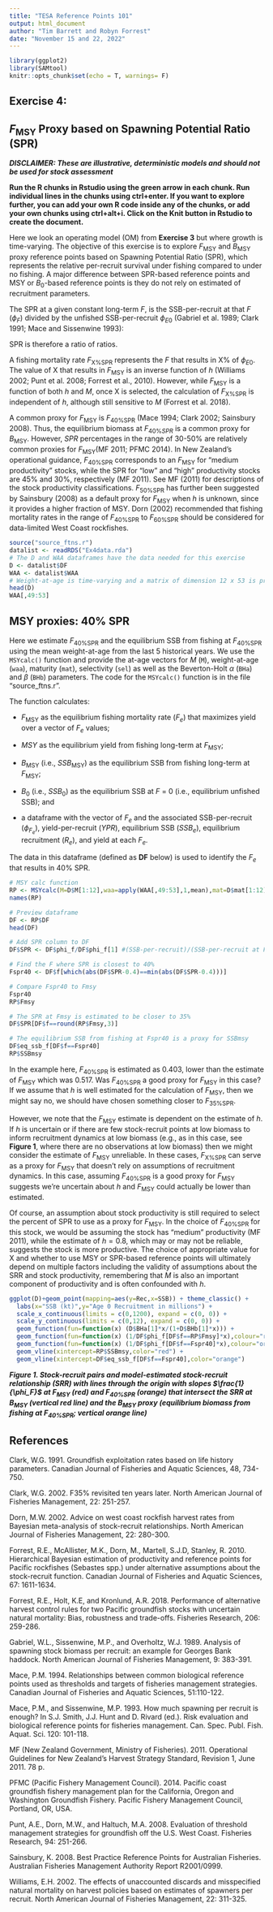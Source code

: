 ```yaml
---
title: "TESA Reference Points 101"
output: html_document
author: "Tim Barrett and Robyn Forrest"
date: "November 15 and 22, 2022"
---
```

  
```r
library(ggplot2)
library(SAMtool)
knitr::opts_chunk$set(echo = T, warnings= F)
```

## Exercise 4:
## $F_\text{MSY}$ Proxy based on Spawning Potential Ratio (SPR)

***DISCLAIMER: These are illustrative, deterministic models and should not be used for stock assessment***
  
**Run the R chunks in Rstudio using the green arrow in each chunk. Run individual lines in the chunks using ctrl+enter. If you want to explore further, you can add your own R code inside any of the chunks, or add your own chunks using ctrl+alt+i. Click on the Knit button in Rstudio to create the document.**
  
Here we look an operating model (OM) from **Exercise 3** but where growth is time-varying. The objective of this exercise is to explore $F_\text{MSY}$ and $B_\text{MSY}$ proxy reference points based on Spawning Potential Ratio (SPR), which represents the relative per-recruit survival under fishing compared to under no fishing. A major difference between SPR-based reference points and $\text{MSY}$ or $B_0$-based reference points is they do not rely on estimated of recruitment parameters. 

The SPR at a given constant long-term $F$, is the SSB-per-recruit at that $F$ ($\phi_F$) divided by the unfished SSB-per-recruit $\phi_{E0}$ (Gabriel et al. 1989; Clark 1991; Mace and Sissenwine 1993): 

\begin{equation}
\tag{1}
{SPR_F=\frac{\phi_F}{\phi_{E0}}}
\end{equation}

SPR is therefore a ratio of ratios.

A fishing mortality rate $F_\text{X%SPR}$ represents the *F* that results in X% of $\phi_{E0}$. The value of X that results in $F_\text{MSY}$ is an inverse function of $h$ (Williams 2002; Punt et al. 2008; Forrest et al., 2010). However, while $F_\text{MSY}$ is a function of both $h$ and $M$, once X is selected, the calculation of $F_\text{X%SPR}$ is independent of $h$, although still sensitive to $M$ (Forrest et al. 2018). 

A common proxy for $F_\text{MSY}$ is $F_\text{40%SPR}$ (Mace 1994; Clark 2002; Sainsbury 2008).
Thus, the equilibrium biomass at $F_{40\%SPR}$ is a common proxy for $B_\text{MSY}$. However, $SPR$ percentages in the range of 30-50% are relatively common proxies for $F_\text{MSY}$(MF 2011; PFMC 2014). In New Zealand’s operational guidance, $F_\text{40%SPR}$ corresponds to an $F_\text{MSY}$ for “medium productivity” stocks, while the SPR for “low” and “high” productivity stocks are 45% and 30%, respectively (MF 2011). See MF (2011) for descriptions of the stock productivity classifications. $F_\text{50%SPR}$ has further been suggested by Sainsbury (2008) as a default proxy for $F_\text{MSY}$ when $h$ is unknown, since it provides a higher fraction of $\text{MSY}$. Dorn (2002) recommended that fishing mortality rates in the range of $F_\text{40%SPR}$ to $F_\text{60%SPR}$ should be considered for data-limited West Coast rockfishes.

```r
source("source_ftns.r")
datalist <- readRDS("Ex4data.rda")
# The D and WAA dataframes have the data needed for this exercise
D <- datalist$DF
WAA <- datalist$WAA
# Weight-at-age is time-varying and a matrix of dimension 12 x 53 is provided with the weights-at-age 0 to 11+ for 53 years
head(D)
WAA[,49:53]
```

## $\text{MSY}$ proxies: 40% SPR

Here we estimate $F_\text{40%SPR}$ and the equilibrium SSB from fishing at $F_\text{40%SPR}$ using the mean weight-at-age from the last 5 historical years. We use the `MSYcalc()` function and provide the at-age vectors for $M$ (`M`), weight-at-age (`waa`), maturity (`mat`), selectivity (`sel`) as well as the Beverton-Holt $\alpha$ (`BHa`) and $\beta$ (`BHb`) parameters. The code for the `MSYcalc()` function is in the file "source_ftns.r". 

The function calculates:

* $F_\text{MSY}$ as the equilibrium fishing mortality rate ($F_e$) that maximizes yield over a vector of $F_e$ values; 

* $MSY$ as the equilibrium yield from fishing long-term at $F_\text{MSY}$;

* $B_\text{MSY}$ (i.e., $SSB_\text{MSY}$) as the equilibrium SSB from fishing long-term at $F_\text{MSY}$;

* $B_{0}$ (i.e., $SSB_{0}$) as the equilibrium SSB at $F$ = 0 (i.e., equilibrium unfished SSB); and

* a dataframe with the vector of $F_e$ and the associated SSB-per-recruit ($\phi_{F_e}$), yield-per-recruit ($YPR$), equilibrium SSB ($SSB_e$), equilibrium recruitment ($R_e$), and yield at each $F_e$. 

The data in this dataframe (defined as **DF** below) is used to identify the $F_e$ that results in 40% SPR.

```r
# MSY calc function
RP <- MSYcalc(M=D$M[1:12],waa=apply(WAA[,49:53],1,mean),mat=D$mat[1:12],sel=D$sel[1:12],a=D$BHa[1],b=D$BHb[1])
names(RP)

# Preview dataframe 
DF <- RP$DF
head(DF)

# Add SPR column to DF
DF$SPR <- DF$phi_f/DF$phi_f[1] #(SSB-per-recruit)/(SSB-per-recruit at F=0)

# Find the F where SPR is closest to 40%
Fspr40 <- DF$f[which(abs(DF$SPR-0.4)==min(abs(DF$SPR-0.4)))]

# Compare Fspr40 to Fmsy
Fspr40
RP$Fmsy

# The SPR at Fmsy is estimated to be closer to 35%
DF$SPR[DF$f==round(RP$Fmsy,3)]

# The equilibrium SSB from fishing at Fspr40 is a proxy for SSBmsy
DF$eq_ssb_f[DF$f==Fspr40]
RP$SSBmsy
```

In the example here, $F_\text{40%SPR}$ is estimated as 0.403, lower than the estimate of $F_\text{MSY}$ which was 0.517. Was $F_\text{40%SPR}$ a good proxy for $F_\text{MSY}$ in this case? If we assume that $h$ is well estimated for the calculation of $F_\text{MSY}$, then we might say no, we should have chosen something closer to $F_\text{35%SPR}$. 

However, we note that the $F_\text{MSY}$ estimate is dependent on the estimate of $h$. If $h$ is uncertain or if there are few stock-recruit points at low biomass to inform recruitment dynamics at low biomass (e.g., as in this case, see **Figure 1**, where there are no observations at low biomass) then we might consider the estimate of $F_\text{MSY}$ unreliable. In these cases, $F_\text{X%SPR}$ can serve as a proxy for $F_\text{MSY}$ that doesn't rely on assumptions of recruitment dynamics. In this case, assuming $F_\text{40%SPR}$ is a good proxy for $F_\text{MSY}$ suggests we're uncertain about $h$ and $F_\text{MSY}$ could actually be lower than estimated.

Of course, an assumption about stock productivity is still required to select the percent of SPR to use as a proxy for $F_\text{MSY}$. In the choice of $F_\text{40%SPR}$ for this stock, we would be assuming the stock has "medium" productivity (MF 2011), while the estimate of $h = 0.8$, which may or may not be reliable, suggests the stock is more productive. The choice of appropriate value for X and whether to use MSY or SPR-based reference points will ultimately depend on multiple factors including the validity of assumptions about the SRR and stock productivity, remembering that $M$ is also an important component of productivity and is often confounded with $h$.

```r
ggplot(D)+geom_point(mapping=aes(y=Rec,x=SSB)) + theme_classic() +
  labs(x="SSB (kt)",y="Age 0 Recruitment in millions") +
  scale_x_continuous(limits = c(0,1200), expand = c(0, 0)) +
  scale_y_continuous(limits = c(0,12), expand = c(0, 0)) +
  geom_function(fun=function(x) (D$BHa[1]*x/(1+D$BHb[1]*x))) +
  geom_function(fun=function(x) (1/DF$phi_f[DF$f==RP$Fmsy]*x),colour="red",linetype=2) +
  geom_function(fun=function(x) (1/DF$phi_f[DF$f==Fspr40]*x),colour="orange",linetype=2) +
  geom_vline(xintercept=RP$SSBmsy,color="red") +
  geom_vline(xintercept=DF$eq_ssb_f[DF$f==Fspr40],color="orange") 
```

<i><b>Figure 1. Stock-recruit pairs and model-estimated stock-recruit relationship (SRR) with lines through the origin with slopes $\frac{1}{\phi_F}$ at $F_\text{MSY}$ (red) and $F_\text{40%SPR}$ (orange) that intersect the SRR at $B_\text{MSY}$ (vertical red line) and the $B_\text{MSY}$ proxy (equilibrium biomass from fishing at $F_\text{40%SPR}$; vertical orange line)</i></b> 
<br>

## References

Clark, W.G. 1991. Groundfish exploitation rates based on life history parameters. Canadian Journal of Fisheries and Aquatic Sciences, 48, 734-750.

Clark, W.G. 2002. F35% revisited ten years later. North American Journal of Fisheries Management, 22: 251-257.

Dorn, M.W. 2002. Advice on west coast rockfish harvest rates from Bayesian meta-analysis of stock-recruit relationships. North American Journal of Fisheries Management, 22: 280-300.

Forrest, R.E., McAllister, M.K., Dorn, M., Martell, S.J.D, Stanley, R. 2010. Hierarchical Bayesian estimation of productivity and reference points for Pacific rockfishes (Sebastes spp.) under alternative assumptions about the stock-recruit function. Canadian Journal of Fisheries and Aquatic Sciences, 67: 1611-1634.

Forrest, R.E., Holt, K.E, and Kronlund, A.R. 2018. Performance of alternative harvest control rules for two Pacific groundfish stocks with uncertain natural mortality: Bias, robustness and trade-offs. Fisheries Research, 206: 259-286.

Gabriel, W.L., Sissenwine, M.P., and Overholtz, W.J. 1989. Analysis of spawning stock biomass per recruit: an example for Georges Bank haddock. North American Journal of Fisheries Management, 9: 383-391.

Mace, P.M. 1994. Relationships between common biological reference points used as thresholds and targets of fisheries management strategies. Canadian Journal of Fisheries and Aquatic Sciences, 51:110-122.

Mace, P.M., and Sissenwine, M.P. 1993. How much spawning per recruit is enough? In S.J. Smith, J.J. Hunt and D. Rivard (ed.). Risk evaluation and biological reference points for fisheries management. Can. Spec. Publ. Fish. Aquat. Sci. 120: 101-118. 

MF (New Zealand Government, Ministry of Fisheries). 2011. Operational Guidelines for New Zealand’s Harvest Strategy Standard, Revision 1, June 2011. 78 p.

PFMC (Pacific Fishery Management Council). 2014. Pacific coast groundfish fishery management plan for the California, Oregon and Washington Groundfish Fishery. Pacific Fishery Management Council, Portland, OR, USA. 

Punt, A.E., Dorn, M.W., and Haltuch, M.A. 2008. Evaluation of threshold management strategies for groundfish off the U.S. West Coast. Fisheries Research, 94: 251-266.

Sainsbury, K. 2008. Best Practice Reference Points for Australian Fisheries. Australian Fisheries Management Authority Report R2001/0999.

Williams, E.H. 2002. The effects of unaccounted discards and misspecified natural mortality on harvest policies based on estimates of spawners per recruit. North American Journal of Fisheries Management, 22: 311-325. 



